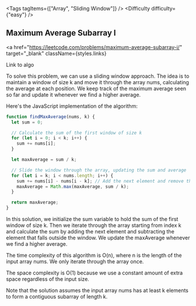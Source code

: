 
<Tags tagItems={["Array", "Sliding Window"]} />
<Difficulty difficulty={"easy"} />
## Maximum Average Subarray I

<a
  href="https://leetcode.com/problems/maximum-average-subarray-i/"
  target="_blank"
  className={styles.links}
>
  Link to algo
</a>

To solve this problem, we can use a sliding window approach. The idea is to maintain a window of size k and move it through the array nums, calculating the average at each position. We keep track of the maximum average seen so far and update it whenever we find a higher average.

Here's the JavaScript implementation of the algorithm:

```javascript
function findMaxAverage(nums, k) {
  let sum = 0;

  // Calculate the sum of the first window of size k
  for (let i = 0; i < k; i++) {
    sum += nums[i];
  }

  let maxAverage = sum / k;

  // Slide the window through the array, updating the sum and average
  for (let i = k; i < nums.length; i++) {
    sum += nums[i] - nums[i - k]; // Add the next element and remove the previous first element
    maxAverage = Math.max(maxAverage, sum / k);
  }

  return maxAverage;
}
```

In this solution, we initialize the sum variable to hold the sum of the first window of size k. Then we iterate through the array starting from index k and calculate the sum by adding the next element and subtracting the element that falls outside the window. We update the maxAverage whenever we find a higher average.

The time complexity of this algorithm is O(n), where n is the length of the input array nums. We only iterate through the array once.

The space complexity is O(1) because we use a constant amount of extra space regardless of the input size.

Note that the solution assumes the input array nums has at least k elements to form a contiguous subarray of length k.
